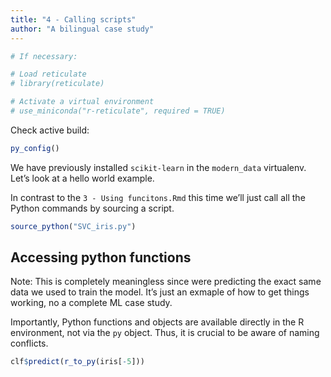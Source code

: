 ```yaml
---
title: "4 - Calling scripts"
author: "A bilingual case study"
---
```


```r
# If necessary:

# Load reticulate
# library(reticulate)

# Activate a virtual environment
# use_miniconda("r-reticulate", required = TRUE) 
```

Check active build:

```r
py_config()
```

We have previously installed `scikit-learn` in the `modern_data` virtualenv. Let's look at a hello world example.

In contrast to the `3 - Using funcitons.Rmd` this time we'll just call all the Python commands by sourcing a script. 

```r
source_python("SVC_iris.py")
```

## Accessing python functions

Note: This is completely meaningless since were predicting the exact same data we used to train the model. It's just an exmaple of how to get things working, no a complete ML case study.

Importantly, Python functions and objects are available directly in the R environment, not via the `py` object. Thus, it is crucial to be aware of naming conflicts.

```r
clf$predict(r_to_py(iris[-5]))
```
